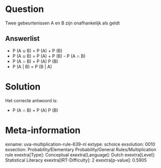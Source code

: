 Question
========

Twee gebeurtenissen A en B zijn onafhankelijk als geldt

Answerlist
----------

* P (A ∪ B) = P (A) + P (B)
* P (A ∪ B) = P (A) + P (B) - P (A ∩ B)
* P (A ∩ B) = P (A)   P (B)
* P (A | B) = P (B | A)

Solution
========

Het correcte antwoord is: 

* P (A ∩ B) = P (A)   P (B)

Meta-information
================
exname: uva-multiplication-rule-639-nl
extype: schoice
exsolution: 0010
exsection: Probability/Elementary Probability/General Rules/Multiplication rule
exextra[Type]: Conceptual
exextra[Language]: Dutch
exextra[Level]: Statistical Literacy
exextra[IRT-Difficulty]: 2
exextra[p-value]: 0.5905
